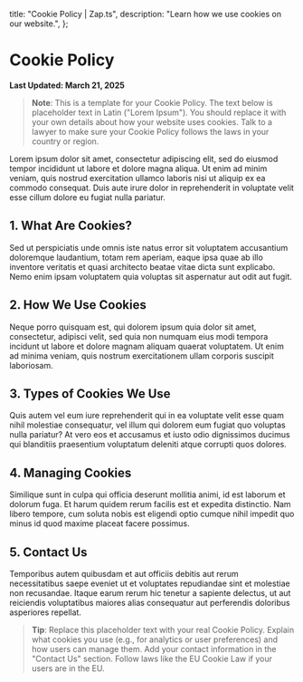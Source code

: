   title: "Cookie Policy | Zap.ts",
  description: "Learn how we use cookies on our website.",
};

# Cookie Policy

**Last Updated: March 21, 2025**

> **Note**: This is a template for your Cookie Policy. The text below is placeholder text in Latin ("Lorem Ipsum"). You should replace it with your own details about how your website uses cookies. Talk to a lawyer to make sure your Cookie Policy follows the laws in your country or region.

Lorem ipsum dolor sit amet, consectetur adipiscing elit, sed do eiusmod tempor incididunt ut labore et dolore magna aliqua. Ut enim ad minim veniam, quis nostrud exercitation ullamco laboris nisi ut aliquip ex ea commodo consequat. Duis aute irure dolor in reprehenderit in voluptate velit esse cillum dolore eu fugiat nulla pariatur.

## 1. What Are Cookies?

Sed ut perspiciatis unde omnis iste natus error sit voluptatem accusantium doloremque laudantium, totam rem aperiam, eaque ipsa quae ab illo inventore veritatis et quasi architecto beatae vitae dicta sunt explicabo. Nemo enim ipsam voluptatem quia voluptas sit aspernatur aut odit aut fugit.

## 2. How We Use Cookies

Neque porro quisquam est, qui dolorem ipsum quia dolor sit amet, consectetur, adipisci velit, sed quia non numquam eius modi tempora incidunt ut labore et dolore magnam aliquam quaerat voluptatem. Ut enim ad minima veniam, quis nostrum exercitationem ullam corporis suscipit laboriosam.

## 3. Types of Cookies We Use

Quis autem vel eum iure reprehenderit qui in ea voluptate velit esse quam nihil molestiae consequatur, vel illum qui dolorem eum fugiat quo voluptas nulla pariatur? At vero eos et accusamus et iusto odio dignissimos ducimus qui blanditiis praesentium voluptatum deleniti atque corrupti quos dolores.

## 4. Managing Cookies

Similique sunt in culpa qui officia deserunt mollitia animi, id est laborum et dolorum fuga. Et harum quidem rerum facilis est et expedita distinctio. Nam libero tempore, cum soluta nobis est eligendi optio cumque nihil impedit quo minus id quod maxime placeat facere possimus.

## 5. Contact Us

Temporibus autem quibusdam et aut officiis debitis aut rerum necessitatibus saepe eveniet ut et voluptates repudiandae sint et molestiae non recusandae. Itaque earum rerum hic tenetur a sapiente delectus, ut aut reiciendis voluptatibus maiores alias consequatur aut perferendis doloribus asperiores repellat.

> **Tip**: Replace this placeholder text with your real Cookie Policy. Explain what cookies you use (e.g., for analytics or user preferences) and how users can manage them. Add your contact information in the "Contact Us" section. Follow laws like the EU Cookie Law if your users are in the EU.
